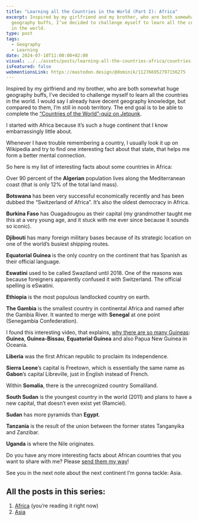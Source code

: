 ```yaml
---
title: "Learning all the Countries in the World (Part I): Africa"
excerpt: Inspired by my girlfriend and my brother, who are both somewhat huge
  geography buffs, I’ve decided to challenge myself to learn all the countries
  in the world.
type: post
tags:
  - Geography
  - Learning
date: 2024-07-10T11:00:00+02:00
visual: ../../assets/posts/learning-all-the-countries-africa/countries-africa-a53e6844bd.jpg
isFeatured: false
webmentionsLink: https://mastodon.design/@dominik/112766952797156275
---
```


Inspired by my girlfriend and my brother, who are both somewhat huge geography buffs, I’ve decided to challenge myself to learn all the countries in the world. I would say I already have decent geography knowledge, but compared to them, I’m still in noob territory. The end goal is to be able to complete the [“Countries of the World”-quiz on Jetpunk](https://www.jetpunk.com/quizzes/lander-der-welt-quiz).

I started with Africa because it’s such a huge continent that I know embarrassingly little about.

Whenever I have trouble remembering a country, I usually look it up on Wikipedia and try to find one interesting fact about that state, that helps me form a better mental connection.

So here is my list of interesting facts about some countries in Africa:

Over 90 percent of the **Algerian** population lives along the Mediterranean coast (that is only 12% of the total land mass).

**Botswana** has been very successful economically recently and has been dubbed the “Switzerland of Africa”. It’s also the oldest democracy in Africa.

**Burkina Faso** has Ouagadougou as their capital (my grandmother taught me this at a very young age, and it stuck with me ever since because it sounds so iconic).

**Djibouti** has many foreign military bases because of its strategic location on one of the world’s busiest shipping routes.

**Equatorial Guinea** is the only country on the continent that has Spanish as their official language.

**Eswatini** used to be called Swaziland until 2018. One of the reasons was because foreigners apparently confused it with Switzerland. The official spelling is eSwatini.

**Ethiopia** is the most populous landlocked country on earth.

**The Gambia** is the smallest country in continental Africa and named after the Gambia River. It wanted to merge with **Senegal** at one point (Senegambia Confederation).

I found this interesting video, that explains, [why there are so many Guineas](https://youtu.be/7Zed-g6dbZ8): **Guinea**, **Guinea-Bissau**, **Equatorial Guinea** and also Papua New Guinea in Oceania.

**Liberia** was the first African republic to proclaim its independence.

**Sierra Leone**’s capital is Freetown, which is essentially the same name as **Gabon**’s capital Libreville, just in English instead of French.

Within **Somalia**, there is the unrecognized country Somaliland.

**South Sudan** is the youngest country in the world (2011) and plans to have a new capital, that doesn’t even exist yet (Ramciel).

**Sudan** has more pyramids than **Egypt**.

**Tanzania** is the result of the union between the former states Tanganyika and Zanzibar.

**Uganda** is where the Nile originates.

Do you have any more interesting facts about African countries that you want to share with me? Please [send them my way](/hello)!

See you in the next note about the next continent I’m gonna tackle: Asia.

## All the posts in this series:

1. [Africa](/learning-all-the-countries-africa) (you’re reading it right now)
2. [Asia](/learning-all-the-countries-asia)

